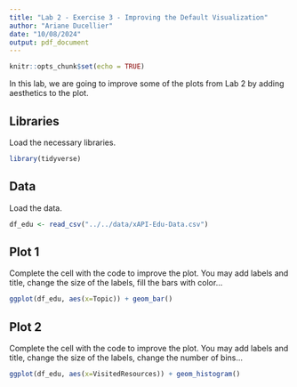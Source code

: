 ```yaml
---
title: "Lab 2 - Exercise 3 - Improving the Default Visualization"
author: "Ariane Ducellier"
date: "10/08/2024"
output: pdf_document
---
```


```r
knitr::opts_chunk$set(echo = TRUE)
```

In this lab, we are going to improve some of the plots from Lab 2 by adding aesthetics to the plot.

## Libraries

Load the necessary libraries.

```r
library(tidyverse)
```

## Data

Load the data.

```r
df_edu <- read_csv("../../data/xAPI-Edu-Data.csv")
```

## Plot 1

Complete the cell with the code to improve the plot. You may add labels and title, change the size of the labels, fill the bars with color...

```r
ggplot(df_edu, aes(x=Topic)) + geom_bar()
```

## Plot 2

Complete the cell with the code to improve the plot. You may add labels and title, change the size of the labels, change the number of bins...

```r
ggplot(df_edu, aes(x=VisitedResources)) + geom_histogram()
```
